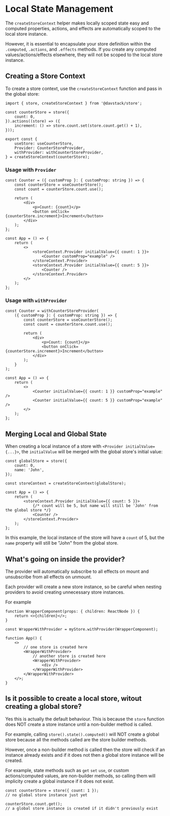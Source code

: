 
# Local State Management

The `createStoreContext` helper makes locally scoped state easy and computed properties, actions, and effects are automatically scoped to the local store instance.

However, it is essential to encapsulate your store definition within the `.computed`, `.actions`,
and `.effects` methods. If you create any computed values/actions/effects elsewhere, they will not be scoped to the local store instance.

## Creating a Store Context

To create a store context, use the `createStoreContext` function and pass in the global store:

```tsx
import { store, createStoreContext } from '@davstack/store';

const counterStore = store({
	count: 0,
}).actions((store) => ({
	increment: () => store.count.set(store.count.get() + 1),
}));

export const {
	useStore: useCounterStore,
	Provider: CounterStoreProvider,
	withProvider: withCounterStoreProvider,
} = createStoreContext(counterStore);
```

### Usage with `Provider`

```tsx
const Counter = ({ customProp }: { customProp: string }) => {
	const counterStore = useCounterStore();
	const count = counterStore.count.use();

	return (
		<div>
			<p>Count: {count}</p>
			<button onClick={counterStore.increment}>Increment</button>
		</div>
	);
};

const App = () => {
	return (
		<>
			<storeContext.Provider initialValue={{ count: 1 }}>
				<Counter customProp="example" />
			</storeContext.Provider>
			<storeContext.Provider initialValue={{ count: 5 }}>
				<Counter />
			</storeContext.Provider>
		</>
	);
};
```

### Usage with `withProvider`

```tsx
const Counter = withCounterStoreProvider(
	({ customProp }: { customProp: string }) => {
		const counterStore = useCounterStore();
		const count = counterStore.count.use();

		return (
			<div>
				<p>Count: {count}</p>
				<button onClick={counterStore.increment}>Increment</button>
			</div>
		);
	}
);

const App = () => {
	return (
		<>
			<Counter initialValue={{ count: 1 }} customProp="example" />
			<Counter initialValue={{ count: 5 }} customProp="example" />
		</>
	);
};
```

## Merging Local and Global State

When creating a local instance of a store with `<Provider initialValue={...}>`, the `initialValue` will be merged with the global store's initial value:

```tsx
const globalStore = store({
	count: 0,
	name: 'John',
});

const storeContext = createStoreContext(globalStore);

const App = () => {
	return (
		<storeContext.Provider initialValue={{ count: 5 }}>
			{/* count will be 5, but name will still be 'John' from the global store */}
			<Counter />
		</storeContext.Provider>
	);
};
```

In this example, the local instance of the store will have a `count` of 5, but the `name` property will still be "John" from the global store.

## What's going on inside the provider?

The provider will automatically subscribe to all effects on mount and unsubscribe from all effects on unmount.

Each provider will create a new store instance, so be careful when nesting providers to avoid creating unnecessary store instances.

For example

```tsx
function WrapperComponent(props: { children: ReactNode }) {
	return <>{children}</>;
}

const WrapperWithProvider = myStore.withProvider(WrapperComponent);

function App() {
	<>
		// one store is created here
		<WrapperWithProvider>
			// another store is created here
			<WrapperWithProvider>
				<div />
			</WrapperWithProvider>
		</WrapperWithProvider>
	</>;
}
```

## Is it possible to create a local store, witout creating a global store?

Yes this is actually the default behaviour. This is because the `store` function does NOT create a store instance until a non-builder method is called.

For example, calling `store().state().computed()` will NOT create a global store because all the methods called are the store builder methods.

However, once a non-builder method is called then the store will check if an instance already exists and if it does not then a global store instance will be created.

For example, state methods such as `get` `set` `use`, or custom actions/computed values, are non-builder methods, so calling them will implicity create a global instance if it does not exist.

```tsx
const counterStore = store({ count: 1 });
// no global store instance just yet

counterStore.count.get();
// a global store instance is created if it didn't previously exist
```
